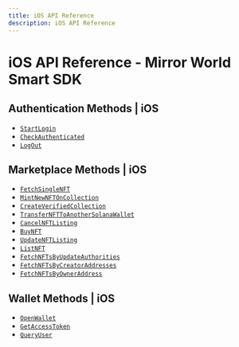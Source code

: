 ```yaml
---
title: iOS API Reference
description: iOS API Reference
---
```


# iOS API Reference - Mirror World Smart SDK

## Authentication Methods | iOS
- [`StartLogin`](/api-reference/ios/authentication/StartLogin)
- [`CheckAuthenticated`](/api-reference/ios/authentication/CheckAuthenticated)
- [`LogOut`](/api-reference/ios/authentication/LogOut)

## Marketplace Methods | iOS
- [`FetchSingleNFT`](/api-reference/ios/marketplace/FetchSingleNFT)
- [`MintNewNFTOnCollection`](/api-reference/ios/marketplace/MintNewNFTOnCollection)
- [`CreateVerifiedCollection`](/api-reference/ios/marketplace/CreateVerifiedCollection)
- [`TransferNFTToAnotherSolanaWallet`](/api-reference/ios/marketplace/TransferNFTToAnotherSolanaWallet)
- [`CancelNFTListing`](/api-reference/ios/marketplace/CancelNFTListing)
- [`BuyNFT`](/api-reference/ios/marketplace/BuyNFT)
- [`UpdateNFTListing`](/api-reference/ios/marketplace/UpdateNFTListing)
- [`ListNFT`](/api-reference/ios/marketplace/ListNFT)
- [`FetchNFTsByUpdateAuthorities`](/api-reference/ios/marketplace/FetchNFTsByUpdateAuthorities)
- [`FetchNFTsByCreatorAddresses`](/api-reference/ios/marketplace/FetchNFTsByCreatorAddresses)
- [`FetchNFTsByOwnerAddress`](/api-reference/ios/marketplace/FetchNFTsByOwnerAddress)

## Wallet Methods | iOS
- [`OpenWallet`](/api-reference/ios/wallet/OpenWallet)
- [`GetAccessToken`](/api-reference/ios/wallet/GetAccessToken)
- [`QueryUser`](/api-reference/ios/wallet/QueryUser)
